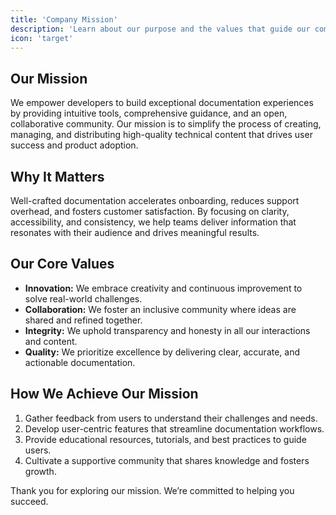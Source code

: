 ```yaml
---
title: 'Company Mission'
description: 'Learn about our purpose and the values that guide our company.'
icon: 'target'
---
```


## Our Mission

We empower developers to build exceptional documentation experiences by providing intuitive tools, comprehensive guidance, and an open, collaborative community. Our mission is to simplify the process of creating, managing, and distributing high-quality technical content that drives user success and product adoption.

## Why It Matters

Well-crafted documentation accelerates onboarding, reduces support overhead, and fosters customer satisfaction. By focusing on clarity, accessibility, and consistency, we help teams deliver information that resonates with their audience and drives meaningful results.

## Our Core Values

- **Innovation:** We embrace creativity and continuous improvement to solve real-world challenges.
- **Collaboration:** We foster an inclusive community where ideas are shared and refined together.
- **Integrity:** We uphold transparency and honesty in all our interactions and content.
- **Quality:** We prioritize excellence by delivering clear, accurate, and actionable documentation.

## How We Achieve Our Mission

1. Gather feedback from users to understand their challenges and needs.
2. Develop user-centric features that streamline documentation workflows.
3. Provide educational resources, tutorials, and best practices to guide users.
4. Cultivate a supportive community that shares knowledge and fosters growth.

<Check>
Thank you for exploring our mission. We’re committed to helping you succeed.
</Check>